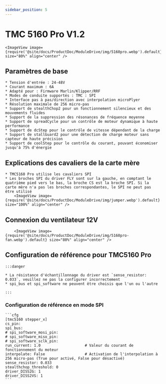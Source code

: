 ```yaml
---
sidebar_position: 5
---
```





# TMC 5160 Pro V1.2

    <ImageView image={require('@site/docs/ProductDoc/ModuleDrive/img/5160pro.webp').default} size="80%" align="center" />

## Paramètres de base

    * Tension d'entrée : 24-48V
    * Courant maximum : 6A
    * Adapté pour : Firmware Marlin/Klipper/RRF
    * Modes de conduite supportés : TMC : SPI
    * Interface pas à pas/direction avec interpolation microPlyer
    * Résolution maximale de 256 micro-pas
    * Support de stealthChop2 pour un fonctionnement silencieux et des mouvements fluides
    * Support de la suppression des résonances de fréquence moyenne
    * Support de spreadCycle pour un contrôle de moteur dynamique à haute performance
    * Support de dcStep pour le contrôle de vitesse dépendant de la charge
    * Support de stallGuard2 pour une détection de charge moteur sans capteur de haute précision
    * Support de coolStep pour le contrôle du courant, pouvant économiser jusqu'à 75% d'énergie

## Explications des cavaliers de la carte mère

    * TMC5160 Pro utilise les cavaliers SPI
    * Les broches SPI du driver FLY sont sur la gauche, en comptant le quatrième pied vers le bas, la broche CS est la broche SPI. Si la carte mère n'a pas les broches correspondantes, le SPI ne peut pas être utilisé
        <ImageView image={require('@site/docs/ProductDoc/ModuleDrive/img/jumper.webp').default} size="100%" align="center" />

## Connexion du ventilateur 12V

        <ImageView image={require('@site/docs/ProductDoc/ModuleDrive/img/5160pro-fan.webp').default} size="80%" align="center" />


## Configuration de référence pour TMC5160 Pro

    :::danger

    * La résistance d'échantillonnage du driver est `sense_resistor: 0.033`, veuillez ne pas la configurer incorrectement
    * spi_bus et spi_software ne peuvent être choisis que l'un ou l'autre
    
    :::

### Configuration de référence en mode SPI

    ```cfg
    [tmc5160 stepper_x]
    cs_pin:
    spi_bus:
    # spi_software_mosi_pin:
    # spi_software_miso_pin:
    # spi_software_sclk_pin: 
    run_current: 1.0                    # Valeur du courant de fonctionnement du moteur
    interpolate: False                  # Activation de l'interpolation à 256 micro-pas (True pour activé, False pour désactivé)
    sense_resistor: 0.033
    stealthchop_threshold: 0
    driver_DISS2G: 1
    driver_DISS2VS: 1
    ```
